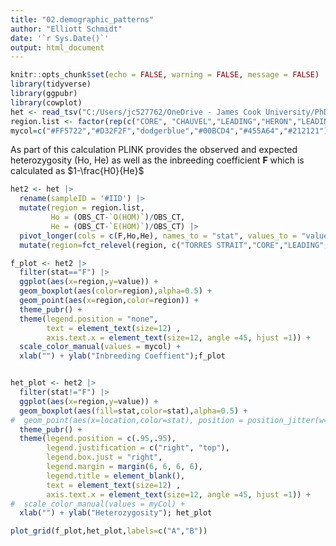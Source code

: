 ```yaml
---
title: "02.demographic_patterns"
author: "Elliott Schmidt"
date: '`r Sys.Date()`'
output: html_document
---
```


```r
knitr::opts_chunk$set(echo = FALSE, warning = FALSE, message = FALSE)
library(tidyverse)
library(ggpubr)
library(cowplot)
het <- read_tsv("C:/Users/jc527762/OneDrive - James Cook University/PhD dissertation/Data/Chapter2_Genetics/02.DemographicPatterns/plink2.het") 
region.list <- factor(rep(c("CORE", "CHAUVEL","LEADING","HERON","LEADING","TORRES STRAIT","REEF HQ"), c(24, 8, 8, 8, 16, 15, 3))) 
mycol=c("#FF5722","#D32F2F","dodgerblue","#00BCD4","#455A64","#212121")
``` 

As part of this calculation PLINK provides the observed and expected heterozygosity (Ho, He) as well as the inbreeding coefficient **F** which is calculated as $1-\frac{H0}{He}$ 

```r
het2 <- het |>
  rename(sampleID = '#IID') |> 
  mutate(region = region.list, 
         Ho = (OBS_CT-`O(HOM)`)/OBS_CT, 
         He = (OBS_CT-`E(HOM)`)/OBS_CT) |> 
  pivot_longer(cols = c(F,Ho,He), names_to = "stat", values_to = "value") |> 
  mutate(region=fct_relevel(region, c("TORRES STRAIT","CORE","LEADING","CHAUVEL","HERON","REEF HQ")))

```

```r


f_plot <- het2 |> 
  filter(stat=="F") |> 
  ggplot(aes(x=region,y=value)) + 
  geom_boxplot(aes(color=region),alpha=0.5) + 
  geom_point(aes(x=region,color=region)) + 
  theme_pubr() + 
  theme(legend.position = "none", 
        text = element_text(size=12) , 
        axis.text.x = element_text(size=12, angle =45, hjust =1)) +
  scale_color_manual(values = mycol) + 
  xlab("") + ylab("Inbreeding Coeffient");f_plot


het_plot <- het2 |> 
  filter(stat!="F") |> 
  ggplot(aes(x=region,y=value)) + 
  geom_boxplot(aes(fill=stat,color=stat),alpha=0.5) + 
#  geom_point(aes(x=location,color=stat), position = position_jitter(w=0.1,h=0)) + 
  theme_pubr() + 
  theme(legend.position = c(.95,.95), 
        legend.justification = c("right", "top"), 
        legend.box.just = "right", 
        legend.margin = margin(6, 6, 6, 6),
        legend.title = element_blank(), 
        text = element_text(size=12) , 
        axis.text.x = element_text(size=12, angle =45, hjust =1)) +
#  scale_color_manual(values = myCol) + 
  xlab("") + ylab("Heterozygosity"); het_plot

plot_grid(f_plot,het_plot,labels=c("A","B"))

```
